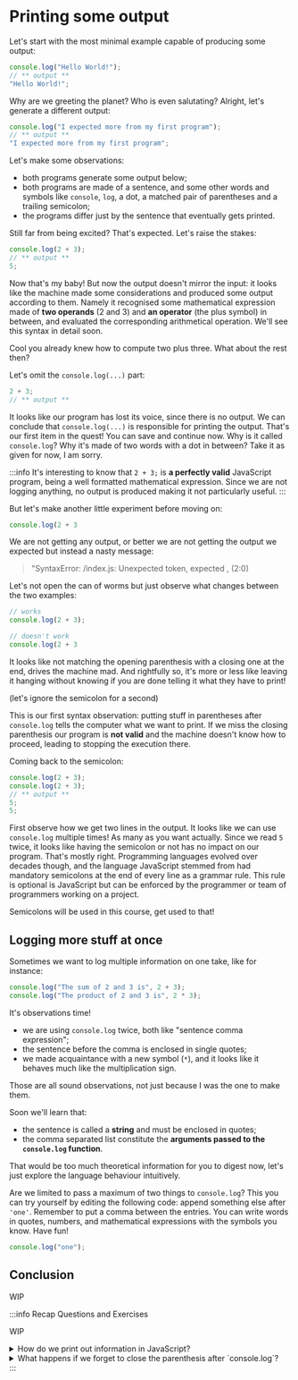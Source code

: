 # Printing some output

Let's start with the most minimal example capable of producing some output:

```js static
console.log("Hello World!");
// ** output **
"Hello World!";
```

Why are we greeting the planet? Who is even salutating? Alright, let's generate a different output:

```js static
console.log("I expected more from my first program");
// ** output **
"I expected more from my first program";
```

Let's make some observations:

-   both programs generate some output below;
-   both programs are made of a sentence, and some other words and symbols like `console`, `log`, a dot, a matched pair of parentheses and a trailing semicolon;
-   the programs differ just by the sentence that eventually gets printed.

Still far from being excited? That's expected. Let's raise the stakes:

```js static
console.log(2 + 3);
// ** output **
5;
```

Now that's my baby! But now the output doesn't mirror the input: it looks like the machine made some considerations and produced some output according to them. Namely it recognised some mathematical expression made of **two operands** (2 and 3) and **an operator** (the plus symbol) in between, and evaluated the corresponding arithmetical operation. We'll see this syntax in detail soon.

Cool you already knew how to compute two plus three. What about the rest then?

Let's omit the `console.log(...)` part:

```js static
2 + 3;
// ** output **
```

It looks like our program has lost its voice, since there is no output. We can conclude that `console.log(...)` is responsible for printing the output. That's our first item in the quest! You can save and continue now. Why is it called `console.log`? Why it's made of two words with a dot in between? Take it as given for now, I am sorry.

:::info
It's interesting to know that `2 + 3;` is **a perfectly valid** JavaScript program, being a well formatted mathematical expression. Since we are not logging anything, no output is produced making it not particularly useful.
:::

But let's make another little experiment before moving on:

```js live showConsole
console.log(2 + 3
```

We are not getting any output, or better we are not getting the output we expected but instead a nasty message:

> "SyntaxError: /index.js: Unexpected token, expected , (2:0)

Let's not open the can of worms but just observe what changes between the two examples:

```js
// works
console.log(2 + 3);

// doesn't work
console.log(2 + 3
```

It looks like not matching the opening parenthesis with a closing one at the end, drives the machine mad. And rightfully so, it's more or less like leaving it hanging without knowing if you are done telling it what they have to print!

(let's ignore the semicolon for a second)

This is our first syntax observation: putting stuff in parentheses after `console.log` tells the computer what we want to print. If we miss the closing parenthesis our program is **not valid** and the machine doesn't know how to proceed, leading to stopping the execution there.

Coming back to the semicolon:

```js static
console.log(2 + 3);
console.log(2 + 3);
// ** output **
5;
5;
```

First observe how we get two lines in the output. It looks like we can use `console.log` multiple times! As many as you want actually. Since we read `5` twice, it looks like having the semicolon or not has no impact on our program. That's mostly right. Programming languages evolved over decades though, and the language JavaScript stemmed from had mandatory semicolons at the end of every line as a grammar rule. This rule is optional is JavaScript but can be enforced by the programmer or team of programmers working on a project.

Semicolons will be used in this course, get used to that!

## Logging more stuff at once

Sometimes we want to log multiple information on one take, like for instance:

```js live showConsole
console.log("The sum of 2 and 3 is", 2 + 3);
console.log("The product of 2 and 3 is", 2 * 3);
```

It's observations time!

-   we are using `console.log` twice, both like "sentence comma expression";
-   the sentence before the comma is enclosed in single quotes;
-   we made acquaintance with a new symbol (`*`), and it looks like it behaves much like the multiplication sign.

Those are all sound observations, not just because I was the one to make them.

Soon we'll learn that:

-   the sentence is called a **string** and must be enclosed in quotes;
-   the comma separated list constitute the **arguments passed to the `console.log` function**.

That would be too much theoretical information for you to digest now, let's just explore the language behaviour intuitively.

Are we limited to pass a maximum of two things to `console.log`? This you can try yourself by editing the following code: append something else after `'one'`. Remember to put a comma between the entries. You can write words in quotes, numbers, and mathematical expressions with the symbols you know. Have fun!

```js live showConsole interactive
console.log("one");
```

## Conclusion

WIP

:::info Recap Questions and Exercises

WIP

<details>
  <summary>How do we print out information in JavaScript?</summary>

With `console.log`, like:

```js
console.log("The sum of 2 and 3 is", 2 + 3);
```

</details>

<details>
  <summary>What happens if we forget to close the parenthesis after `console.log`?</summary>

The machine won't know how to parse your code, and will generate an output of the following kind:

```
"SyntaxError: /index.js: Unexpected token, expected , (2:0)
```

</details>
:::
